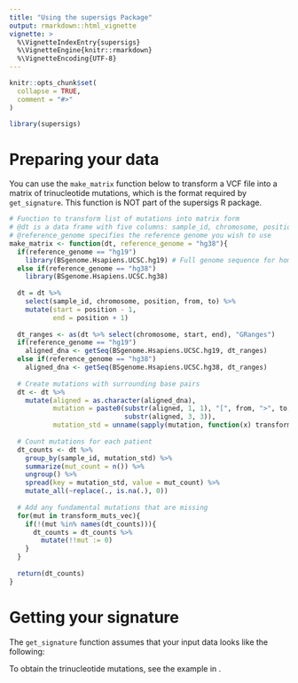 ```yaml
---
title: "Using the supersigs Package"
output: rmarkdown::html_vignette
vignette: >
  %\VignetteIndexEntry{supersigs}
  %\VignetteEngine{knitr::rmarkdown}
  %\VignetteEncoding{UTF-8}
---
```


```r
knitr::opts_chunk$set(
  collapse = TRUE,
  comment = "#>"
)
```

```r
library(supersigs)
```

# Preparing your data

You can use the `make_matrix` function below to transform a VCF file into a matrix of trinucleotide mutations, which is the format required by `get_signature`. This function is NOT part of the supersigs R package.

```r
# Function to transform list of mutations into matrix form
# @dt is a data frame with five columns: sample_id, chromosome, position, from, and to
# @reference_genome specifies the reference genome you wish to use
make_matrix <- function(dt, reference_genome = "hg38"){
  if(reference_genome == "hg19")
    library(BSgenome.Hsapiens.UCSC.hg19) # Full genome sequence for homo sapiens (Warning: large package = 700 MB)
  else if(reference_genome == "hg38")
    library(BSgenome.Hsapiens.UCSC.hg38)
  
  dt = dt %>%
    select(sample_id, chromosome, position, from, to) %>%
    mutate(start = position - 1,
           end = position + 1)
  
  dt_ranges <- as(dt %>% select(chromosome, start, end), "GRanges")
  if(reference_genome == "hg19")
    aligned_dna <- getSeq(BSgenome.Hsapiens.UCSC.hg19, dt_ranges)
  else if(reference_genome == "hg38")
    aligned_dna <- getSeq(BSgenome.Hsapiens.UCSC.hg38, dt_ranges)
  
  # Create mutations with surrounding base pairs
  dt <- dt %>%
    mutate(aligned = as.character(aligned_dna),
           mutation = paste0(substr(aligned, 1, 1), "[", from, ">", to, "]",
                             substr(aligned, 3, 3)),
           mutation_std = unname(sapply(mutation, function(x) transform_muts_vec[[x]])))
  
  # Count mutations for each patient
  dt_counts <- dt %>%
    group_by(sample_id, mutation_std) %>%
    summarize(mut_count = n()) %>%
    ungroup() %>%
    spread(key = mutation_std, value = mut_count) %>%
    mutate_all(~replace(., is.na(.), 0))
  
  # Add any fundamental mutations that are missing
  for(mut in transform_muts_vec){
    if(!(mut %in% names(dt_counts))){
      dt_counts = dt_counts %>%
        mutate(!!mut := 0)
    }
  }
  
  return(dt_counts)
}
```


# Getting your signature

The `get_signature` function assumes that your input data looks like the following:

To obtain the trinucleotide mutations, see the example in .

